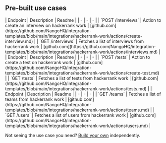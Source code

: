 
## Pre-built use cases

<AccordionGroup>


<Accordion title="Interviews">
| Endpoint | Description | Readme |
| - | - | - |
| `POST /interviews` | Action to create an interview on hackerrank work | [github.com](https://github.com/NangoHQ/integration-templates/blob/main/integrations/hackerrank-work/actions/create-interview.md) |
| `GET /interviews` | Fetches a list of interviews from hackerrank work | [github.com](https://github.com/NangoHQ/integration-templates/blob/main/integrations/hackerrank-work/actions/interviews.md) |
</Accordion>


<Accordion title="Tests">
| Endpoint | Description | Readme |
| - | - | - |
| `POST /tests` | Action to create a test on hackerrank work | [github.com](https://github.com/NangoHQ/integration-templates/blob/main/integrations/hackerrank-work/actions/create-test.md) |
| `GET /tests` | Fetches a list of tests from hackerrank work | [github.com](https://github.com/NangoHQ/integration-templates/blob/main/integrations/hackerrank-work/actions/tests.md) |
</Accordion>


<Accordion title="Others">
| Endpoint | Description | Readme |
| - | - | - |
| `GET /teams` | Fetches a list of teams from hackerrank work | [github.com](https://github.com/NangoHQ/integration-templates/blob/main/integrations/hackerrank-work/actions/teams.md) |
| `GET /users` | Fetches a list of users from hackerrank work | [github.com](https://github.com/NangoHQ/integration-templates/blob/main/integrations/hackerrank-work/actions/users.md) |
</Accordion>

</AccordionGroup>

<Tip>Not seeing the use case you need? [Build your own](https://nango.dev/slack) independently.</Tip>
